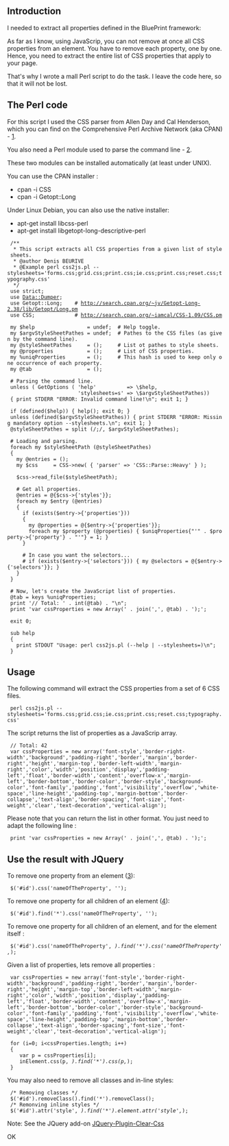 ==Introduction==

I needed to extract all properties defined in the BluePrint framework:

As far as I know, using JavaScrip, you can not remove at once all CSS properties from an element. You have to remove each property, one by one. Hence, you need to extract the entire list of CSS properties that apply to your page.

That's why I wrote a mall Perl script to do the task. I leave the code here, so that it will not be lost.

==The Perl code==

For this script I used the CSS parser from Allen Day and Cal Henderson, which you can find on the Comprehensive Perl Archive Network (aka CPAN) - [http://search.cpan.org/~iamcal/CSS-1.09/CSS.pm].

You also need a Perl module used to parse the command line - [http://search.cpan.org/~jv/Getopt-Long-2.38/lib/Getopt/Long.pm].

These two modules can be installed automatically (at least under UNIX).

You can use the CPAN installer :
*  cpan -i CSS
*  cpan -i Getopt::Long


Under Linux Debian, you can also use the native installer:
*  apt-get install libcss-perl
*  apt-get install libgetopt-long-descriptive-perl


  /**
   * This script extracts all CSS properties from a given list of style sheets.
   * @author Denis BEURIVE
   * @Example perl css2js.pl --stylesheets='forms.css;grid.css;print.css;ie.css;print.css;reset.css;typography.css'
   */
  use strict;
  use Data::Dumper;
  use Getopt::Long;    # http://search.cpan.org/~jv/Getopt-Long-2.38/lib/Getopt/Long.pm
  use CSS;             # http://search.cpan.org/~iamcal/CSS-1.09/CSS.pm
  
  my $help                 = undef;  # Help toggle.
  my $argvStyleSheetPathes = undef;  # Pathes to the CSS files (as given by the command line).
  my @styleSheetPathes     = ();     # List ot pathes to style sheets.
  my @properties           = ();     # List of CSS properties.
  my %uniqProperties       = ();     # This hash is used to keep only one occurrence of each property.
  my @tab                  = ();
  
  # Parsing the command line.
  unless ( GetOptions ( 'help'          => \$help,
                        'stylesheets=s' => \$argvStyleSheetPathes))
  { print STDERR "ERROR: Invalid command line!\n"; exit 1; }
  
  if (defined($help)) { help(); exit 0; }
  unless (defined($argvStyleSheetPathes)) { print STDERR "ERROR: Missing mandatory option --stylesheets.\n"; exit 1; }
  @styleSheetPathes = split (/;/, $argvStyleSheetPathes);
  
  # Loading and parsing.
  foreach my $styleSheetPath (@styleSheetPathes)
  {
    my @entries = ();
    my $css     = CSS->new( { 'parser' => 'CSS::Parse::Heavy' } );
  
    $css->read_file($styleSheetPath);
  
    # Get all properties.
    @entries = @{$css->{'styles'}};
    foreach my $entry (@entries)
    {
      if (exists($entry->{'properties'}))
      {
        my @properties = @{$entry->{'properties'}};
        foreach my $property (@properties) { $uniqProperties{"'" . $property->{'property'} . "'"} = 1; }
      }
  
      # In case you want the selectors...
      # if (exists($entry->{'selectors'})) { my @selectors = @{$entry->{'selectors'}}; }
    }
  }
  
  # Now, let's create the JavaScript list of properties.
  @tab = keys %uniqProperties;
  print '// Total: ' . int(@tab) . "\n";
  print 'var cssProperties = new Array(' . join(',', @tab) . ');';
  
  exit 0;
  
  sub help
  {
    print STDOUT "Usage: perl css2js.pl (--help | --stylesheets=<list of style sheets>)\n";
  }

==Usage==

The following command will extract the CSS properties from a set of 6 CSS files.

  perl css2js.pl --stylesheets='forms.css;grid.css;ie.css;print.css;reset.css;typography.css'

The script returns the list of properties as a JavaScrip array. 

  // Total: 42
  var cssProperties = new array('font-style','border-right-width','background','padding-right','border','margin','border-right','height','margin-top','border-left-width','margin-right','color','width','position','display','padding-left','float','border-width','content','overflow-x','margin-left','border-bottom','border-color','border-style','background-color','font-family','padding','font','visibility','overflow','white-space','line-height','padding-top','margin-bottom','border-collapse','text-align','border-spacing','font-size','font-weight','clear','text-decoration','vertical-align');

Please note that you can return the list in other format. You just need to adapt the following line :

  print 'var cssProperties = new Array(' . join(',', @tab) . ');';

==Use the result with JQuery==

To remove one property from an element ([http://api.jquery.com/css/]):

  $('#id').css('nameOfTheProperty', '');

To remove one property for all children of an element ([http://api.jquery.com/find/]):

  $('#id').find('*').css('nameOfTheProperty', '');

To remove one property for all children of an element, and for the element itself :

  $('#id').css('nameOfTheProperty', '').find('*').css('nameOfTheProperty', '');

Given a list of properties, lets remove all properties :

  var cssProperties = new array('font-style','border-right-width','background','padding-right','border','margin','border-right','height','margin-top','border-left-width','margin-right','color','width','position','display','padding-left','float','border-width','content','overflow-x','margin-left','border-bottom','border-color','border-style','background-color','font-family','padding','font','visibility','overflow','white-space','line-height','padding-top','margin-bottom','border-collapse','text-align','border-spacing','font-size','font-weight','clear','text-decoration','vertical-align');
  
  for (i=0; i<cssProperties.length; i++)
  {
     var p = cssProperties[i];
     inElement.css(p, '').find('*').css(p, '');
  }

You may also need to remove all classes and in-line styles:

  /* Removing classes */
  $('#id').removeClass().find('*').removeClass();
  /* Remonving inline styles */
  $('#id').attr('style', '').find('*').element.attr('style', '');

Note: See the JQuery add-on [[JQuery-Plugin-Clear-Css]]

OK


